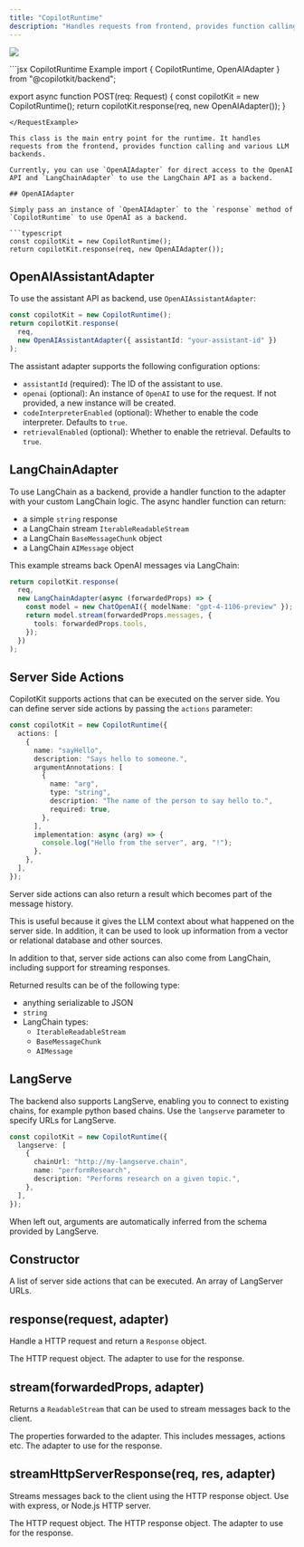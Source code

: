 ```yaml
---
title: "CopilotRuntime"
description: "Handles requests from frontend, provides function calling and various LLM backends."
---
```


<img
  referrerPolicy="no-referrer-when-downgrade"
  src="https://static.scarf.sh/a.png?x-pxid=a9b290bb-38f9-4518-ac3b-8f54fdbf43be"
/>

<RequestExample>
  ```jsx CopilotRuntime Example
  import { 
    CopilotRuntime, 
    OpenAIAdapter 
  } from "@copilotkit/backend";

export async function POST(req: Request) {
const copilotKit = new CopilotRuntime();
return copilotKit.response(req, new OpenAIAdapter());
}

````
</RequestExample>

This class is the main entry point for the runtime. It handles requests from the frontend, provides function calling and various LLM backends.

Currently, you can use `OpenAIAdapter` for direct access to the OpenAI API and `LangChainAdapter` to use the LangChain API as a backend.

## OpenAIAdapter

Simply pass an instance of `OpenAIAdapter` to the `response` method of `CopilotRuntime` to use OpenAI as a backend.

```typescript
const copilotKit = new CopilotRuntime();
return copilotKit.response(req, new OpenAIAdapter());
````

## OpenAIAssistantAdapter

To use the assistant API as backend, use `OpenAIAssistantAdapter`:

```typescript
const copilotKit = new CopilotRuntime();
return copilotKit.response(
  req,
  new OpenAIAssistantAdapter({ assistantId: "your-assistant-id" })
);
```

The assistant adapter supports the following configuration options:

- `assistantId` (required): The ID of the assistant to use.
- `openai` (optional): An instance of `OpenAI` to use for the request. If not provided, a new instance will be created.
- `codeInterpreterEnabled` (optional): Whether to enable the code interpreter. Defaults to `true`.
- `retrievalEnabled` (optional): Whether to enable the retrieval. Defaults to `true`.

## LangChainAdapter

To use LangChain as a backend, provide a handler function to the adapter with your custom LangChain logic.
The async handler function can return:

- a simple `string` response
- a LangChain stream `IterableReadableStream`
- a LangChain `BaseMessageChunk` object
- a LangChain `AIMessage` object

This example streams back OpenAI messages via LangChain:

```typescript
return copilotKit.response(
  req,
  new LangChainAdapter(async (forwardedProps) => {
    const model = new ChatOpenAI({ modelName: "gpt-4-1106-preview" });
    return model.stream(forwardedProps.messages, {
      tools: forwardedProps.tools,
    });
  })
);
```

## Server Side Actions

CopilotKit supports actions that can be executed on the server side. You can define server side actions by passing the `actions` parameter:

```typescript
const copilotKit = new CopilotRuntime({
  actions: [
    {
      name: "sayHello",
      description: "Says hello to someone.",
      argumentAnnotations: [
        {
          name: "arg",
          type: "string",
          description: "The name of the person to say hello to.",
          required: true,
        },
      ],
      implementation: async (arg) => {
        console.log("Hello from the server", arg, "!");
      },
    },
  ],
});
```

Server side actions can also return a result which becomes part of the message history.

This is useful because it gives the LLM context about what happened on the server side. In addition,
it can be used to look up information from a vector or relational database and other sources.

In addition to that, server side actions can also come from LangChain, including support for streaming responses.

Returned results can be of the following type:

- anything serializable to JSON
- `string`
- LangChain types:
  - `IterableReadableStream`
  - `BaseMessageChunk`
  - `AIMessage`

## LangServe

The backend also supports LangServe, enabling you to connect to existing chains, for example python based chains.
Use the `langserve` parameter to specify URLs for LangServe.

```typescript
const copilotKit = new CopilotRuntime({
  langserve: [
    {
      chainUrl: "http://my-langserve.chain",
      name: "performResearch",
      description: "Performs research on a given topic.",
    },
  ],
});
```

When left out, arguments are automatically inferred from the schema provided by LangServe.

## Constructor

<ResponseField name="actions" type="AnnotatedFunction">
  A list of server side actions that can be executed.
</ResponseField>

<ResponseField name="langserve" type="RemoteChain">
  An array of LangServer URLs.
</ResponseField>

## response(request, adapter)

Handle a HTTP request and return a `Response` object.

<ResponseField name="request" type="Request" required="true">
  The HTTP request object.
</ResponseField>

<ResponseField name="adapter" type="CopilotKitServiceAdapter" required="true">
  The adapter to use for the response.
</ResponseField>

## stream(forwardedProps, adapter)

Returns a `ReadableStream` that can be used to stream messages back to the client.

<ResponseField name="forwardedProps" type="any" required="true">
  The properties forwarded to the adapter. This includes messages, actions etc.
</ResponseField>

<ResponseField name="adapter" type="CopilotKitServiceAdapter" required="true">
  The adapter to use for the response.
</ResponseField>

## streamHttpServerResponse(req, res, adapter)

Streams messages back to the client using the HTTP response object. Use with express,
or Node.js HTTP server.

<ResponseField name="req" type="Request" required="true">
  The HTTP request object.
</ResponseField>

<ResponseField name="res" type="Response" required="true">
  The HTTP response object.
</ResponseField>

<ResponseField name="adapter" type="CopilotKitServiceAdapter" required="true">
  The adapter to use for the response.
</ResponseField>
